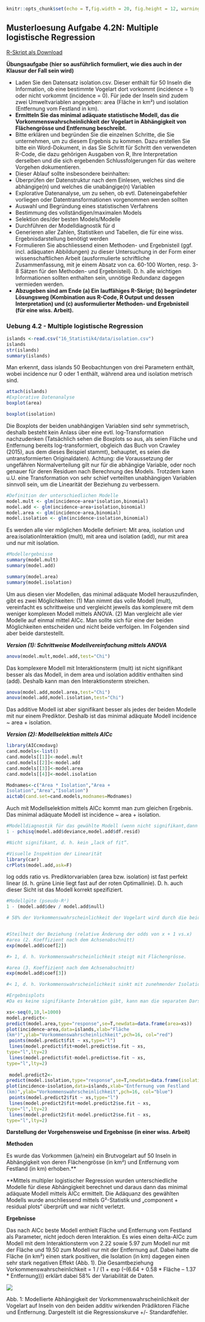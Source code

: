 <!-- # --- -->
<!-- # title: "MSc. Research Methods - Statistikteil Lösungen 2019" -->
<!-- # author: "Juergen Dengler" -->
<!-- # output: -->
<!-- #   html_document: -->
<!-- #     df_print: paged -->
<!-- #   pdf_document: default -->
<!-- # --- -->

```r
knitr::opts_chunk$set(echo = T,fig.width = 20, fig.height = 12, warning = F, message = F, fig.pos = 'H',results = "show")
```

## Musterloesung Aufgabe 4.2N: Multiple logistische Regression

[R-Skript als Download](16_Statistik4/RFiles/Loesung_Uebung_4.2N_v.01.R)

**Übungsaufgabe (hier so ausführlich formuliert, wie dies auch in der Klausur der Fall sein wird)**

- Laden Sie den Datensatz isolation.csv. Dieser enthält für 50 Inseln die Information, ob
  eine bestimmte Vogelart dort vorkommt (incidence = 1) oder nicht vorkommt
  (incidence = 0). Für jede der Inseln sind zudem zwei Umweltvariablen angegeben:
  area (Fläche in km²) und isolation (Entfernung vom Festland in km).
- **Ermitteln Sie das minimal adäquate statistische Modell, das die              Vorkommenswahrscheinlichkeit der Vogelart in Abhängigkeit von Flächengrösse und Entfernung beschreibt.**
- Bitte erklären und begründen Sie die einzelnen Schritte, die Sie unternehmen, um zu
diesem Ergebnis zu kommen. Dazu erstellen Sie bitte ein Word-Dokument, in das Sie
Schritt für Schritt den verwendeten R-Code, die dazu gehörigen Ausgaben von R, Ihre
Interpretation derselben und die sich ergebenden Schlussfolgerungen für das weitere
Vorgehen dokumentieren.
- Dieser Ablauf sollte insbesondere beinhalten:
- Überprüfen der Datenstruktur nach dem Einlesen, welches sind die abhängige(n)
und welches die unabängige(n) Variablen
- Explorative Datenanalyse, um zu sehen, ob evtl. Dateneingabefehler vorliegen oder
Datentransformationen vorgenommen werden sollten
- Auswahl und Begründung eines statistischen Verfahrens
- Bestimmung des vollständigen/maximalen Models
- Selektion des/der besten Models/Modelle
- Durchführen der Modelldiagnostik für d
- Generieren aller Zahlen, Statistiken und Tabellen, die für eine wiss.
Ergebnisdarstellung benötigt werden
- Formulieren Sie abschliessend einen Methoden- und Ergebnisteil (ggf. incl.
adäquaten Abbildungen) zu dieser Untersuchung in der Form einer
wissenschaftlichen Arbeit (ausformulierte schriftliche Zusammenfassung, mit je
einem Absatz von ca. 60-100 Worten, resp. 3-8 Sätzen für den Methoden- und
Ergebnisteil). D. h. alle wichtigen Informationen sollten enthalten sein, unnötige
Redundanz dagegen vermieden werden.
- **Abzugeben sind am Ende (a) Ein lauffähiges R-Skript; (b) begründeter Lösungsweg
(Kombination aus R-Code, R Output und dessen Interpretation) und (c)
ausformulierter Methoden- und Ergebnisteil (für eine wiss. Arbeit).**

### Uebung 4.2 - Multiple logistische Regression

```r
islands <-read.csv("16_Statistik4/data/isolation.csv")
islands
str(islands)
summary(islands)
```

Man erkennt, dass islands 50 Beobachtungen von drei Parametern enthält, wobei incidence
nur 0 oder 1 enthält, während area und isolation metrisch sind.


```r
attach(islands)
#Explorative Datenanalyse
boxplot(area)

boxplot(isolation)
```

Die Boxplots der beiden unabhängigen Variablen sind sehr symmetrisch, deshalb besteht kein
Anlass über eine evtl. log-Transformation nachzudenken (Tatsächlich sehen die Boxplots so
aus, als seien Fläche und Entfernung bereits log-transformiert, obgleich das Buch von Crawley (2015), aus dem dieses Beispiel stammt), behauptet, es seien die untransformierten
Originaldaten). Achtung: die Voraussetzung der ungefähren Normalverteilung gilt nur für die abhängige Variable, oder noch genauer für deren Residuen nach Berechnung des Models.
Trotzdem kann u.U. eine Transformation von sehr schief verteilten unabhängigen Variablen
sinnvoll sein, um die Linearität der Beziehung zu verbessern.


```r
#Definition der unterschiedlichen Modelle
model.mult <- glm(incidence~area*isolation,binomial)
model.add <- glm(incidence~area+isolation,binomial)
model.area <- glm(incidence~area,binomial)
model.isolation <- glm(incidence~isolation,binomial)
```

Es werden alle vier möglichen Modelle definiert: Mit area, isolation und area:isolationInteraktion (mult), mit area und isolation (add), nur mit area und nur mit isolation.

```r
#Modellergebnisse
summary(model.mult)
summary(model.add)

summary(model.area)
summary(model.isolation)
```

Um aus diesen vier Modellen, das minimal adäquate Modell herauszufinden, gibt es zwei
Möglichkeiten: (1) Man nimmt das volle Modell (mult), vereinfacht es schrittweise und
vergleicht jeweils das komplexere mit dem weniger komplexen Modell mittels ANOVA. (2) Man
vergleicht alle vier Modelle auf einmal mittel AICc. Man sollte sich für eine der beiden
Möglichkeiten entscheiden und nicht beide verfolgen. Im Folgenden sind aber beide
darstestellt.

**_Version (1): Schrittweise Modellvereinfachung mittels ANOVA_**

```r
anova(model.mult,model.add,test="Chi")
```

Das komplexere Modell mit Interaktionsterm (mult) ist nicht signifikant besser als das Modell, in dem area und isolation additiv enthalten sind (add). Deshalb kann man den Interaktionsterm streichen.

```r
anova(model.add,model.area,test="Chi")
anova(model.add,model.isolation,test="Chi")
```

Das additive Modell ist aber signifikant besser als jedes der beiden Modelle mit nur einem Prediktor. Deshalb ist das minimal adäquate Modell incidence ~ area + isolation.

**_Version (2): Modellselektion mittels AICc_**

```r
library(AICcmodavg)
cand.models<-list()
cand.models[[1]]<-model.mult
cand.models[[2]]<-model.add
cand.models[[3]]<-model.area
cand.models[[4]]<-model.isolation

Modnames<-c("Area * Isolation","Area +
Isolation","Area","Isolation")
aictab(cand.set=cand.models,modnames=Modnames)
```

Auch mit Modellselektion mittels AICc kommt man zum gleichen Ergebnis. Das minimal
adäquate Modell ist incidence ~ area + isolation.

```r
#Modelldiagnostik für das gewählte Modell (wenn nicht signifikant,dann OK)
1 - pchisq(model.add$deviance,model.add$df.resid)

#Nicht signifikant, d. h. kein „lack of fit“.

#Visuelle Inspektion der Linearität
library(car)
crPlots(model.add,ask=F)
```

log odds ratio vs. Prediktorvariablen (area bzw. isolation) ist fast perfekt linear (d. h. grüne Linie liegt fast auf der roten Optimallinie). D. h. auch dieser Sicht ist das Modell korrekt spezifiziert.

```r
#Modellgüte (pseudo-R²)
1 - (model.add$dev / model.add$null)

# 58% der Vorkommenswahrscheinlichkeit der Vogelart wird durch die beiden gewählten Prediktorvariablen erklärt.


#Steilheit der Beziehung (relative Änderung der odds von x + 1 vs.x)
#area (2. Koeffizient nach dem Achsenabschnitt)
exp(model.add$coef[2])

#> 1, d. h. Vorkommenswahrscheinlichkeit steigt mit Flächengrösse.

#area (3. Koeffizient nach dem Achsenabschnitt)
exp(model.add$coef[3])

#< 1, d. h. Vorkommenswahrscheinlichkeit sinkt mit zunehmender Isolation.
```

```r
#Ergebnisplots
#Da es keine signifikante Interaktion gibt, kann man die separaten Darstellungen der beiden Einzelbeziehungen nehmen.

xs<-seq(0,10,l=1000)
model.predict<-
predict(model.area,type="response",se=T,newdata=data.frame(area=xs))
plot(incidence~area,data=islands,xlab="Fläche
(km²)",ylab="Vorkommenswahrscheinlichkeit",pch=16, col="red")
 points(model.predict$fit ~ xs,type="l")
 lines(model.predict$fit+model.predict$se.fit ~ xs,
type="l",lty=2)
 lines(model.predict$fit-model.predict$se.fit ~ xs,
type="l",lty=2)
 
 model.predict2<-
predict(model.isolation,type="response",se=T,newdata=data.frame(isolation=xs))
plot(incidence~isolation,data=islands,xlab="Entfernung vom Festland
(km)",ylab="Vorkommenswahrscheinlichkeit",pch=16, col="blue")
 points(model.predict2$fit ~ xs,type="l")
 lines(model.predict2$fit+model.predict2$se.fit ~ xs,
type="l",lty=2)
 lines(model.predict2$fit-model.predict2$se.fit ~ xs,
type="l",lty=2)
```


**Darstellung der Vorgehensweise und Ergebnisse (in einer wiss. Arbeit)**

**Methoden**

Es wurde das Vorkommen (ja/nein) ein Brutvogelart auf 50 Inseln in Abhängigkeit von deren Flächengrösse (in km²) und Entfernung vom Festland (in km) erhoben.**

**Mittels multipler logistischer Regression wurden unterschiedliche Modelle für diese Abhängigkeit berechnet und daraus dann das minimal adäquate Modell mittels AICc ermittelt. Die Adäquanz des gewählten Modells wurde anschliessend mittels G²-Statistik und „component + residual plots“ überprüft und war nicht verletzt.

**Ergebnisse**

Das nach AICc beste Modell enthielt Fläche und Entfernung vom Festland als Parameter, nicht jedoch deren Interaktion. Es wies einen delta-AICc zum Modell mit dem Interaktionsterm von 2.22 sowie 5.97 zum Modell nur mit der Fläche und 19.50 zum Modell nur mit der Entfernung auf. Dabei hatte die Fläche (in km²) einen stark positiven, die Isolation (in km) dagegen einen sehr stark negativen Effekt (Abb. 1). Die Gesamtbeziehung Vorkommenswahrscheinlichkeit = 1 / (1 + exp (–(6.64 + 0.58 * Fläche – 1.37 * Entfernung))) erklärt dabei 58% der Variabilität de Daten.

![](16_Statistik4/data/abb1_4.2N.png)


Abb. 1: Modellierte Abhängigkeit der Vorkommenswahrscheinlichkeit der Vogelart auf Inseln von den beiden additiv wirkenden Prädiktoren Fläche und Entfernung. Dargestellt ist die Regressionskurve +/- Standardfehler.
